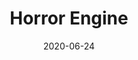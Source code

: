 ---
title: Horror Engine
date: 2020-06-24
category:
  - Code
  - UI / UX
  - 3D Art
external_link: https://www.unrealengine.com/marketplace/en-US/product/horror-engine
related_engine: Unreal Engine
externals_profile:
    name: tansuergene
---